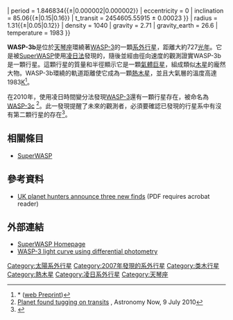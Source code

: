 {{Planetbox begin 
| name = WASP-3b
}}
{{Planetbox image
| image = Exoplanet Comparison WASP-3 b.png
| caption = WASP-3b和木星的大小比較。
}}
{{Planetbox star 
| star = [[WASP-3|WASP-3]]
| constell = [[天琴座|天琴座]]
| RA={{RA|18|33|32}}
| DEC={{DEC|+35|39|42}}
| app_mag = 10.64
| dist_ly = 727
| dist_pc = 223
| class = F7V
}} 
{{Planetbox orbit 
| semimajor = 0.0317{{±|0.0006|0.001}}
| period = 1.846834{{±|0.000002|0.000002}}
| eccentricity = 0
| inclination = 85.06{{±|0.15|0.16}}
| t_transit = 2454605.55915 ± 0.00023
}}
{{Planetbox character 
| mass =  1.76{{±|0.06|0.14}}
| radius = 1.31{{±|0.05|0.12}}
| density = 1040
| gravity = 2.71
| gravity_earth = 26.6
| temperature = 1983
}} 
{{Planetbox discovery 
| discovery_date = 2007年10月31日
| discoverers = Pollacco et al. ([[SuperWASP|SuperWASP]])
| discovery_site = [[Roque_de_los_Muchachos_Observatory|ORM]]
| discovery_method = 凌日法
| discovery_status=Published
}}
{{Planetbox reference
| star = WASP-3
| planet = b
}}
{{Planetbox end}}



'''WASP-3b'''是位於[[天琴座|天琴座]]環繞著[[WASP-3|WASP-3]]的一顆[[系外行星|系外行星]]，距離大約727[[光年|光年]]。它是被[[SuperWASP|SuperWASP]]使用[[系外行星偵測法#凌日法|凌日法]]發現的，隨後並經由徑向速度的觀測證實WASP-3b是一顆行星。這顆行星的質量和半徑顯示它是一顆[[氣體巨星|氣體巨星]]，組成類似[[木星|木星]]的龐然大物。WASP-3b環繞的軌道距離使它成為一顆[[熱木星|熱木星]]，並且大氣層的溫度高達1983[[熱力學溫標|K]]<ref name="disc">* {{cite journal | url=http://www3.interscience.wiley.com/journal/119396252/abstract | author=Pollacco ''et al.'' | title=WASP-3b: a strongly irradiated transiting gas-giant planet | journal=[[Monthly_Notices_of_the_Royal_Astronomical_Society|Monthly Notices of the Royal Astronomical Society]] | volume=385 | issue=3 | year=2008 | pages=1576–1584 | doi=10.1111/j.1365-2966.2008.12939.x | last2=Skillen | first2=I. | last3=Collier Cameron | first3=A. | last4=Loeillet | first4=B. | last5=Stempels | first5=H. C. | last6=Bouchy | first6=F. | last7=Gibson | first7=N. P. | last8=Hebb | first8=L. | last9=Hébrard | first9=G. | access-date=2010-07-14 | archive-url=https://web.archive.org/web/20100614220343/http://www3.interscience.wiley.com/journal/119396252/abstract | archive-date=2010-06-14 | dead-url=yes }} ([http://xxx.lanl.gov/abs/0711.0126 web Preprint])</ref>。

在2010年，使用凌日時間變分法發現[[WASP-3|WASP-3]]還有一顆行星存在，被命名為[[WASP-3c|WASP-3c]] <ref>[http://www.astronomynow.com/news/n1007/09exo/ Planet found tugging on transits] {{Wayback|url=http://www.astronomynow.com/news/n1007/09exo/ |date=20100713155937 }}, Astronomy Now, 9 July 2010</ref>。此一發現提醒了未來的觀測者，必須要確認已發現的行星系中有沒有第二顆行星的存在<ref>{{cite arXiv|eprint=1006.1348|version=v1|class=astro-ph.EP|author=G.Maciejewski, D.Dimitrov, R.Neuhaeuser, A.Niedzielski, St.Raetz, Ch.Ginski, Ch.Adam, C.Marka, M.Moualla, M.Mugrauer|title=Transit timing variation in exoplanet WASP-3b}}</ref>。

==相關條目==
* [[超廣角尋找行星|SuperWASP]]

==參考資料==
{{reflist}}
* [http://www.superwasp.org/press_release2/WASP2007_national_pressV5.pdf UK planet hunters announce three new finds]{{Wayback|url=http://www.superwasp.org/press_release2/WASP2007_national_pressV5.pdf |date=20100612233157 }} (PDF requires acrobat reader)

==外部連結==
{{commonscat-inline|WASP-3 b|WASP-3b}}
* [http://www.superwasp.org SuperWASP Homepage]{{Wayback|url=http://www.superwasp.org/ |date=20110131025228 }}
* [http://www.perseus.gr/Astro-Photometry-WASP-3-20080613.htm WASP-3 light curve using differential photometry] {{Wayback|url=http://www.perseus.gr/Astro-Photometry-WASP-3-20080613.htm |date=20090625195858 }}

{{Sky|18|33|32|+|35|39|42|727}}

[[Category:太陽系外行星|Category:太陽系外行星]]
[[Category:2007年發現的系外行星|Category:2007年發現的系外行星]]
[[Category:类木行星|Category:类木行星]]
[[Category:熱木星|Category:熱木星]]
[[Category:凌日系外行星|Category:凌日系外行星]]
[[Category:天琴座|Category:天琴座]]